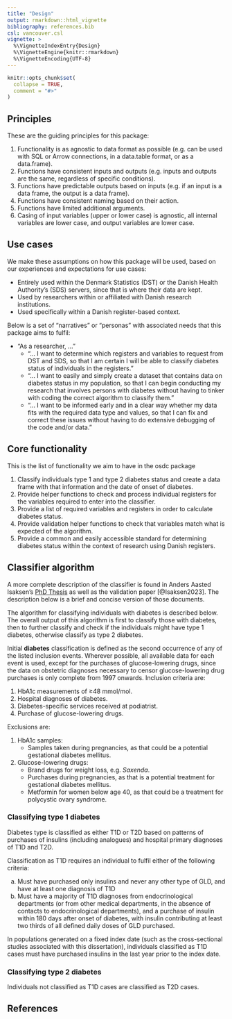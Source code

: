 ```yaml
---
title: "Design"
output: rmarkdown::html_vignette
bibliography: references.bib
csl: vancouver.csl
vignette: >
  %\VignetteIndexEntry{Design}
  %\VignetteEngine{knitr::rmarkdown}
  %\VignetteEncoding{UTF-8}
---
```


```r
knitr::opts_chunk$set(
  collapse = TRUE,
  comment = "#>"
)
```

## Principles

These are the guiding principles for this package:

1.  Functionality is as agnostic to data format as possible (e.g. can be
    used with SQL or Arrow connections, in a data.table format, or as a
    data.frame).
2.  Functions have consistent inputs and outputs (e.g. inputs and
    outputs are the same, regardless of specific conditions).
3.  Functions have predictable outputs based on inputs (e.g. if an input
    is a data frame, the output is a data frame).
4.  Functions have consistent naming based on their action.
5.  Functions have limited additional arguments.
6.  Casing of input variables (upper or lower case) is agnostic, all
    internal variables are lower case, and output variables are lower
    case.

## Use cases

We make these assumptions on how this package will be used, based on our
experiences and expectations for use cases:

-   Entirely used within the Denmark Statistics (DST) or the Danish
    Health Authority's (SDS) servers, since that is where their data are
    kept.
-   Used by researchers within or affiliated with Danish research
    institutions.
-   Used specifically within a Danish register-based context.

Below is a set of "narratives" or "personas" with associated needs that
this package aims to fulfil:

-   "As a researcher, ..."
    -   "... I want to determine which registers and variables to
        request from DST and SDS, so that I am certain I will be able to
        classify diabetes status of individuals in the registers."
    -   "... I want to easily and simply create a dataset that contains
        data on diabetes status in my population, so that I can begin
        conducting my research that involves persons with diabetes
        without having to tinker with coding the correct algorithm to
        classify them."
    -   "... I want to be informed early and in a clear way whether my
        data fits with the required data type and values, so that I can
        fix and correct these issues without having to do extensive
        debugging of the code and/or data."

## Core functionality

This is the list of functionality we aim to have in the osdc package

1.  Classify individuals type 1 and type 2 diabetes status and create a
    data frame with that information and the date of onset of diabetes.
2.  Provide helper functions to check and process individual registers
    for the variables required to enter into the classifier.
3.  Provide a list of required variables and registers in order to
    calculate diabetes status.
4.  Provide validation helper functions to check that variables match
    what is expected of the algorithm.
5.  Provide a common and easily accessible standard for determining
    diabetes status within the context of research using Danish
    registers.

## Classifier algorithm

A more complete description of the classifier is found in Anders Aasted
Isaksen's [PhD Thesis](https://aastedet.github.io/dissertation/) as well
as the validation paper [@Isaksen2023]. The description below is a brief
and concise version of those documents.

The algorithm for classifying individuals with diabetes is described
below. The overall output of this algorithm is first to classify those
with diabetes, then to further classify and check if the individuals
might have type 1 diabetes, otherwise classify as type 2 diabetes.

Initial **diabetes** classification is defined as the second occurrence
of any of the listed inclusion events. Wherever possible, all available
data for each event is used, except for the purchases of
glucose-lowering drugs, since the data on obstetric diagnoses necessary
to censor glucose-lowering drug purchases is only complete from 1997
onwards. Inclusion criteria are:

1.  HbA1c measurements of ≥48 mmol/mol.
2.  Hospital diagnoses of diabetes.
3.  Diabetes-specific services received at podiatrist.
4.  Purchase of glucose-lowering drugs.

Exclusions are:

1.  HbA1c samples:
    -   Samples taken during pregnancies, as that could be a potential
        gestational diabetes mellitus.
2.  Glucose-lowering drugs:
    -   Brand drugs for weight loss, e.g. *Saxenda*.
    -   Purchases during pregnancies, as that is a potential treatment
        for gestational diabetes mellitus.
    -   Metformin for women below age 40, as that could be a treatment
        for polycystic ovary syndrome.

### Classifying type 1 diabetes

Diabetes type is classified as either T1D or T2D based on patterns of
purchases of insulins (including analogues) and hospital primary
diagnoses of T1D and T2D.

Classification as T1D requires an individual to fulfil either of the
following criteria:

a.  Must have purchased only insulins and never any other type of GLD,
    and have at least one diagnosis of T1D
b.  Must have a majority of T1D diagnoses from endocrinological
    departments (or from other medical departments, in the absence of
    contacts to endocrinological departments), and a purchase of insulin
    within 180 days after onset of diabetes, with insulin contributing
    at least two thirds of all defined daily doses of GLD purchased.

In populations generated on a fixed index date (such as the
cross-sectional studies associated with this dissertation), individuals
classified as T1D cases must have purchased insulins in the last year
prior to the index date.

### Classifying type 2 diabetes

Individuals not classified as T1D cases are classified as T2D cases.

## References
